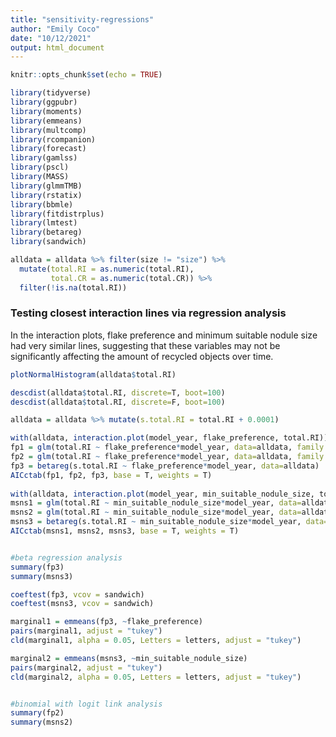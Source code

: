 ```yaml
---
title: "sensitivity-regressions"
author: "Emily Coco"
date: "10/12/2021"
output: html_document
---
```


```r
knitr::opts_chunk$set(echo = TRUE)

library(tidyverse)
library(ggpubr)
library(moments)
library(emmeans)
library(multcomp)
library(rcompanion)
library(forecast)
library(gamlss)
library(pscl)
library(MASS)
library(glmmTMB)
library(rstatix)
library(bbmle)
library(fitdistrplus)
library(lmtest)
library(betareg)
library(sandwich)

alldata = alldata %>% filter(size != "size") %>%
  mutate(total.RI = as.numeric(total.RI), 
         total.CR = as.numeric(total.CR)) %>%
  filter(!is.na(total.RI))


```


### Testing closest interaction lines via regression analysis
In the interaction plots, flake preference and minimum suitable nodule size had very similar lines, suggesting that these variables may not be significantly affecting the amount of recycled objects over time. 

```r

plotNormalHistogram(alldata$total.RI)

descdist(alldata$total.RI, discrete=T, boot=100)
descdist(alldata$total.RI, discrete=F, boot=100)

```

```r

alldata = alldata %>% mutate(s.total.RI = total.RI + 0.0001)

with(alldata, interaction.plot(model_year, flake_preference, total.RI))
fp1 = glm(total.RI ~ flake_preference*model_year, data=alldata, family = quasipoisson)
fp2 = glm(total.RI ~ flake_preference*model_year, data=alldata, family = binomial(link="logit"))
fp3 = betareg(s.total.RI ~ flake_preference*model_year, data=alldata)
AICctab(fp1, fp2, fp3, base = T, weights = T)
 
with(alldata, interaction.plot(model_year, min_suitable_nodule_size, total.RI))
msns1 = glm(total.RI ~ min_suitable_nodule_size*model_year, data=alldata, family = quasipoisson)
msns2 = glm(total.RI ~ min_suitable_nodule_size*model_year, data=alldata, family = binomial(link="logit"))
msns3 = betareg(s.total.RI ~ min_suitable_nodule_size*model_year, data=alldata)
AICctab(msns1, msns2, msns3, base = T, weights = T)


#beta regression analysis
summary(fp3)
summary(msns3)

coeftest(fp3, vcov = sandwich)
coeftest(msns3, vcov = sandwich)

marginal1 = emmeans(fp3, ~flake_preference)
pairs(marginal1, adjust = "tukey")
cld(marginal1, alpha = 0.05, Letters = letters, adjust = "tukey")

marginal2 = emmeans(msns3, ~min_suitable_nodule_size)
pairs(marginal2, adjust = "tukey")
cld(marginal2, alpha = 0.05, Letters = letters, adjust = "tukey")


#binomial with logit link analysis
summary(fp2)
summary(msns2)


```

